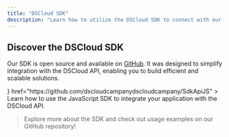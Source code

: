 ```yaml
---
title: "DSCloud SDK"
description: "Learn how to utilize the DSCloud SDK to connect with our systems effortlessly."
---
```


## Discover the DSCloud SDK
Our SDK is open source and available on [GitHub](https://go.dscloud.pt/github). It was designed to simplify integration with the DSCloud API, enabling you to build efficient and scalable solutions.

<CardGroup cols={1}>
  <Card
    title="JavaScript"
    icon={<svg xmlns="http://www.w3.org/2000/svg" viewBox="0 0 448 512"><path fill="#2563eb" d="M224 508c-6.7 0-13.5-1.8-19.4-5.2l-61.7-36.5c-9.2-5.2-4.7-7-1.7-8 12.3-4.3 14.8-5.2 27.9-12.7 1.4-.8 3.2-.5 4.6.4l47.4 28.1c1.7 1 4.1 1 5.7 0l184.7-106.6c1.7-1 2.8-3 2.8-5V149.3c0-2.1-1.1-4-2.9-5.1L226.8 37.7c-1.7-1-4-1-5.7 0L36.6 144.3c-1.8 1-2.9 3-2.9 5.1v213.1c0 2 1.1 4 2.9 4.9l50.6 29.2c27.5 13.7 44.3-2.4 44.3-18.7V167.5c0-3 2.4-5.3 5.4-5.3h23.4c2.9 0 5.4 2.3 5.4 5.3V378c0 36.6-20 57.6-54.7 57.6-10.7 0-19.1 0-42.5-11.6l-48.4-27.9C8.1 389.2.7 376.3.7 362.4V149.3c0-13.8 7.4-26.8 19.4-33.7L204.6 9c11.7-6.6 27.2-6.6 38.8 0l184.7 106.7c12 6.9 19.4 19.8 19.4 33.7v213.1c0 13.8-7.4 26.7-19.4 33.7L243.4 502.8c-5.9 3.4-12.6 5.2-19.4 5.2zm149.1-210.1c0-39.9-27-50.5-83.7-58-57.4-7.6-63.2-11.5-63.2-24.9 0-11.1 4.9-25.9 47.4-25.9 37.9 0 51.9 8.2 57.7 33.8.5 2.4 2.7 4.2 5.2 4.2h24c1.5 0 2.9-.6 3.9-1.7s1.5-2.6 1.4-4.1c-3.7-44.1-33-64.6-92.2-64.6-52.7 0-84.1 22.2-84.1 59.5 0 40.4 31.3 51.6 81.8 56.6 60.5 5.9 65.2 14.8 65.2 26.7 0 20.6-16.6 29.4-55.5 29.4-48.9 0-59.6-12.3-63.2-36.6-.4-2.6-2.6-4.5-5.3-4.5h-23.9c-3 0-5.3 2.4-5.3 5.3 0 31.1 16.9 68.2 97.8 68.2 58.4-.1 92-23.2 92-63.4z"/></svg>}
    href="https://github.com/dscloudcampanydscloudcampany/SdkApiJS"
  >
    Learn how to use the JavaScript SDK to integrate your application with the DSCloud API.
  </Card>
</CardGroup>

> Explore more about the SDK and check out usage examples on our GitHub repository!

